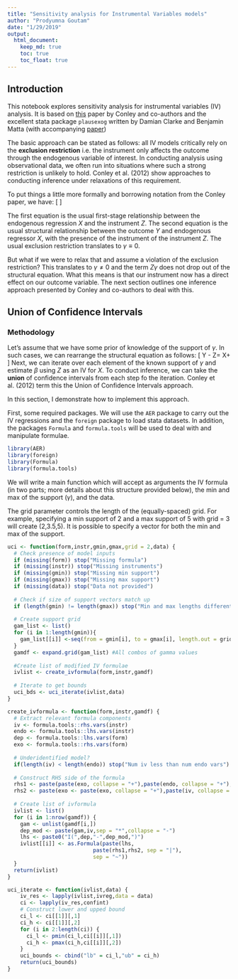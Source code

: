 ```yaml
---
title: "Sensitivity analysis for Instrumental Variables models"
author: "Prodyumna Goutam"
date: "1/29/2019"
output: 
  html_document:
    keep_md: true
    toc: true
    toc_float: true
---
```


## Introduction 

This notebook explores sensitivity analysis for instrumental variables (IV) analysis. It is based on [this](https://www.mitpressjournals.org/doi/10.1162/REST_a_00139) paper by Conley and co-authors and the excellent stata package `plausexog` written by Damian Clarke and Benjamin Matta (with accompanying [paper](https://www.stata-journal.com/article.html?article=st0538))   

The basic approach can be stated as follows: all IV models critically rely on the **exclusion restriction** i.e. the instrument only affects the outcome through the endogenous variable of interest. In conducting analysis using observational data, we often run into situations where such a strong restriction is unlikely to hold. Conley et al. (2012) show approaches to conducting inference under relaxations of this requirement. 

To put things a little more formally and borrowing notation from the Conley paper, we have: 
\[
\begin{eqnarray}
  X & = & Z\Pi + V\\
  Y & = & X\beta + Z\gamma + \varepsilon\\
\end{eqnarray}
\]

The first equation is the usual first-stage relationship between the endogenous regression $X$ and the instrument $Z$. The second equation is the usual structural relationship between the outcome $Y$ and endogenous regressor $X$, with the presence of the instrument of the instrument $Z$. The usual exclusion restriction translates to $\gamma\equiv0$. 

But what if we were to relax that and assume a violation of the exclusion restriction? This translates to $\gamma\neq0$ and the term $Z\gamma$ does not drop out of the structural equation. What this means is that our instrument now has a direct effect on our outcome variable. The next section outlines one inference approach presented by Conley and co-authors to deal with this.   

## Union of Confidence Intervals

### Methodology 

Let's assume that we have some prior of knowledge of the support of $\gamma$. In such cases, we can rearrange the structural equation as follows: 
\[
Y - Z\gamma = X\beta + \varepsilon 
\]
Next, we can iterate over each element of the known support of $\gamma$ and estimate $\beta$ using $Z$ as an IV for $X$. To conduct inference, we can take the **union** of confidence intervals from each step fo the iteration. Conley et al. (2012) term this the Union of Confidence Intervals approach. 

In this section, I demonstrate how to implement this approach. 

First, some required packages. We will use the `AER` package to carry out the IV regressions and the `foreign` package to load stata datasets. In addition, the packages `Formula` and `formula.tools` will be used to deal with and manipulate formulae.   
```r
library(AER)
library(foreign)
library(Formula)
library(formula.tools)
```


We will write a main function which will accept as arguments the IV formula (in two parts; more details about this structure provided below), the min and max of the support ($\gamma$), and the data. 

The grid parameter controls the length of the (equally-spaced) grid. For example, specifying a min support of 2 and a max support of 5 with grid = 3 will create (2,3.5,5). It is possible to specify a vector for both the min and max of the support. 
```r
uci <- function(form,instr,gmin,gmax,grid = 2,data) {
  # Check presence of model inputs 
  if (missing(form)) stop("Missing formula")
  if (missing(instr)) stop("Missing instruments")
  if (missing(gmin)) stop("Missing min support")
  if (missing(gmax)) stop("Missing max support")
  if (missing(data)) stop("Data not provided")
  
  # Check if size of support vectors match up 
  if (length(gmin) != length(gmax)) stop("Min and max lengths different")
  
  # Create support grid 
  gam_list <- list() 
  for (i in 1:length(gmin)){
    gam_list[[i]] <-seq(from = gmin[i], to = gmax[i], length.out = grid)
  }
  gamdf <- expand.grid(gam_list) #All combos of gamma values
  
  #Create list of modified IV formulae
  ivlist <- create_ivformula(form,instr,gamdf)
  
  # Iterate to get bounds 
  uci_bds <- uci_iterate(ivlist,data)
}
```

```r
create_ivformula <- function(form,instr,gamdf) {
  # Extract relevant formula components 
  iv <- formula.tools::rhs.vars(instr)
  endo <- formula.tools::lhs.vars(instr)
  dep <- formula.tools::lhs.vars(form)
  exo <- formula.tools::rhs.vars(form)
  
  # Underidentified model? 
  if(length(iv) < length(endo)) stop("Num iv less than num endo vars")
  
  # Construct RHS side of the formula 
  rhs1 <- paste(paste(exo, collapse = "+"),paste(endo, collapse = "+"),sep = "+") 
  rhs2 <- paste(exo <- paste(exo, collapse = "+"),paste(iv, collapse = "+"),sep = "+")
  
  # Create list of ivformula 
  ivlist <- list()
  for (i in 1:nrow(gamdf)) {
    gam <- unlist(gamdf[i,])
    dep_mod <- paste(gam,iv,sep = "*",collapse = "-")
    lhs <- paste0("I(",dep,"-",dep_mod,")")
    ivlist[[i]] <- as.Formula(paste(lhs,
                           paste(rhs1,rhs2, sep = "|"),
                           sep = "~"))
  }
  return(ivlist)
}
```

```r
uci_iterate <- function(ivlist,data) {
    iv_res <- lapply(ivlist,ivreg,data = data)
    ci <- lapply(iv_res,confint)
    # Construct lower and upped bound
    ci_l <- ci[[1]][,1]
    ci_h <- ci[[1]][,2]
    for (i in 2:length(ci)) {
      ci_l <- pmin(ci_l,ci[[i]][,1])
      ci_h <- pmax(ci_h,ci[[i]][,2])
    }
    uci_bounds <- cbind("lb" = ci_l,"ub" = ci_h)
    return(uci_bounds)
}
```



